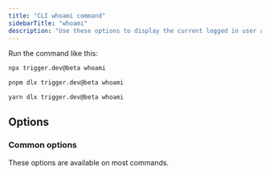 ```yaml
---
title: "CLI whoami command"
sidebarTitle: "whoami"
description: "Use these options to display the current logged in user and project details."
---
```



Run the command like this:

<CodeGroup>

```bash npm
npx trigger.dev@beta whoami
```

```bash pnpm
pnpm dlx trigger.dev@beta whoami
```

```bash yarn
yarn dlx trigger.dev@beta whoami
```

</CodeGroup>

## Options

### Common options

These options are available on most commands.

<CommonOptions />
